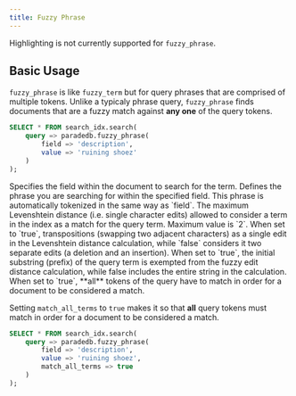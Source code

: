 ```yaml
---
title: Fuzzy Phrase
---
```


<Note>Highlighting is not currently supported for `fuzzy_phrase`.</Note>

## Basic Usage

`fuzzy_phrase` is like `fuzzy_term` but for query phrases that are comprised of multiple tokens.
Unlike a typicaly phrase query, `fuzzy_phrase` finds documents that are a fuzzy match against **any one** of the query tokens.

```sql
SELECT * FROM search_idx.search(
    query => paradedb.fuzzy_phrase(
        field => 'description',
        value => 'ruining shoez'
    )
);
```

<ParamField body="field" required>
  Specifies the field within the document to search for the term.
</ParamField>
<ParamField body="value" required>
  Defines the phrase you are searching for within the specified field. This
  phrase is automatically tokenized in the same way as `field`.
</ParamField>
<ParamField body="distance" default={2}>
  The maximum Levenshtein distance (i.e. single character edits) allowed to
  consider a term in the index as a match for the query term. Maximum value is
  `2`.
</ParamField>
<ParamField body="transpose_cost_one" default={true}>
  When set to `true`, transpositions (swapping two adjacent characters) as a
  single edit in the Levenshtein distance calculation, while `false` considers
  it two separate edits (a deletion and an insertion).
</ParamField>
<ParamField body="prefix" default={false}>
  When set to `true`, the initial substring (prefix) of the query term is
  exempted from the fuzzy edit distance calculation, while false includes the
  entire string in the calculation.
</ParamField>
<ParamField body="match_all_terms" default={false}>
  When set to `true`, **all** tokens of the query have to match in order for a
  document to be considered a match.
</ParamField>

Setting `match_all_terms` to `true` makes it so that **all** query tokens must
match in order for a document to be considered a match.

```sql
SELECT * FROM search_idx.search(
    query => paradedb.fuzzy_phrase(
        field => 'description',
        value => 'ruining shoez',
        match_all_terms => true
    )
);
```
